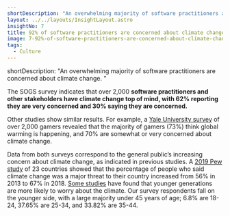 ```yaml
---
shortDescription: "An overwhelming majority of software practitioners are concerned about climate change. "
layout: ../../layouts/InsightLayout.astro
insightNo: 7
title: 92% of software practitioners are concerned about climate change
image: 7-92%-of-software-practitioners-are-concerned-about-climate-change.png
tags:
  - Culture
---
```

shortDescription: "An overwhelming majority of software practitioners are concerned about climate change. "

The SOGS survey indicates that over 2,000 **software practitioners and other stakeholders have climate change top of mind, with 62% reporting they are very concerned and 30% saying they are concerned.**

Other studies show similar results. For example, a [Yale University survey](https://climatecommunication.yale.edu/publications/what-do-video-gamers-think-about-global-warming/toc/2/) of over 2,000 gamers revealed that the majority of gamers (73%) think global warming is happening, and 70% are somewhat or very concerned about climate change.

Data from both surveys correspond to the general public’s increasing concern about climate change, as indicated in previous studies. A [2019 Pew study](https://www.pewresearch.org/global/wp-content/uploads/sites/2/2019/02/Pew-Research-Center_Global-Threats-2018-Report_2019-02-10.pdf) of 23 countries showed that the percentage of people who said climate change was a major threat to their country increased from 56% in 2013 to 67% in 2018. [Some studies](https://news.gallup.com/poll/234314/global-warming-age-gap-younger-americans-worried.aspx) have found that younger generations are more likely to worry about the climate. Our survey respondents fall on the younger side, with a large majority under 45 years of age; 6.8% are 18-24, 37.65% are 25-34, and 33.82% are 35-44.
